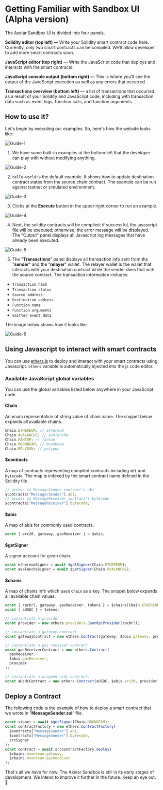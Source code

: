 # Getting Familiar with Sandbox UI (Alpha version)

The Axelar Sandbox UI is divided into four panels.

**Solidity editor (top left) —** Write your Solidity smart contract code here. Currently, only two smart contracts can be compiled. We'll allow developer to add more smart contracts soon.

**JavaScript editor (top right)** — Write the JavaScript code that deploys and interacts with the smart contracts.

**JavaScript console output (bottom right) —** This is where you'll see the output of the JavaScript execution as well as any errors that occurred.

**Transactions overview (bottom left)** — a list of transactions that occurred as a result of your Solidity and JavaScript code, including with transaction data such as event logs, function calls, and function arguments

## How to use it?

Let's begin by executing our examples. So, here's how the website looks like:

![Guide-1](/images/sandbox-guide-1.png)

1. We have some built-in examples at the bottom left that the developer can play with without modifying anything.

![Guide-2](/images/sandbox-guide-2.png)

2. `hello-world` is the default example. It shows how to update destination contract states from the source chain contract. The example can be run against testnet or simulated environment.

![Guide-3](/images/sandbox-guide-3.png)

3. Clicks at the **Execute** button in the upper right corner to run an example.

![Guide-4](/images/sandbox-guide-4.png)

4. Next, the solidity contracts will be compiled; if successful, the javascript file will be executed; otherwise, the error message will be displayed. The "Output" panel displays all Javascript log messages that have already been executed.

![Guide-5](/images/sandbox-guide-5.png)

5. The "**Transactions**" panel displays all transaction info sent from the "**sender**" and the "**relayer**" wallet. The relayer wallet is the wallet that interacts with your destination contract while the sender does that with the source contract. The transaction information includes:

- `Transaction hash`
- `Transaction status`
- `Source address`
- `Destination address`
- `Function name`
- `Function arguments`
- `Emitted event data`

The image below shows how it looks like.

![Guide-6](/images/sandbox-guide-6.png)

## Using Javascript to interact with smart contracts

You can use [ethers.js](https://github.com/ethers-io/ethers.js/) to deploy and interact with your smart contracts using Javascript. `ethers` variable is automatically injected into the js code editor.

### Available JavaScript global variables

You can use the global variables listed below anywhere in your JavaScript code.

#### **Chain**

An enum representation of string value of chain name. The snippet below expands all available chains.

```ts
Chain.ETHEREUM; // ethereum
Chain.AVALANCHE; // avalanche
Chain.FANTOM; // fantom
Chain.MOONBEAM; // moonbeam
Chain.POLYGON; // polygon
```

#### **$contracts**

A map of contracts representing compiled contracts including `abi` and `bytecode`. The map is indexed by the smart contract name defined in the Solidity file.

```ts
// access to MessageSender contract's abi
$contracts["MessagerSender"].abi;
// access to MessageReceiver contract's bytecode
$contracts["MessageReceiver"].bytecode;
```

#### **$abis**

A map of abis for commonly used contracts.

```ts
const { erc20, gateway, gasReceiver } = $abis;
```

#### **$getSigner**

A signer account for given chain.

```ts
const ethereumSigner = await $getSigner(Chain.ETHEREUM);
const avalancheSigner = await $getSigner(Chain.AVALANCHE);
```

#### **$chains**

A map of chains info which uses `Chain` as a key. The snippet below expands all available chain values.

```ts
const { rpcUrl, gateway, gasReceiver, tokens } = $chains[Chain.ETHEREUM];
const { aUSDC } = tokens;

// instantiate a provider
const provider = new ethers.providers.JsonRpcProvider(rpcUrl);

// instantiate a gateway contract
const gatewayContract = new ethers.Contract(gateway, $abis.gateway, provider);

// instantiate a gas receiver contract
const gasReceiverContract = new ethers.Contract(
  gasReceiver,
  $abis.gasReceiver,
  provider
);

// instantiate a wrapped usdc contract.
const aUsdcContract = new ethers.Contract(aUSDC, $abis.erc20, provider);
```

## Deploy a Contract

The following code is the example of how to deploy a smart contract that we wrote in “**MessageSender.sol**” file.

```ts
const signer = await $getSigner(Chain.MOONBEAM);
const contractFactory = new ethers.ContractFactory(
  $contracts["MessageSender"].abi,
  $contracts["MessageSender"].bytecode,
  srcSigner
);
const contract = await srcContractFactory.deploy(
  $chains.moonbeam.gateway,
  $chains.moonbeam.gasReceiver
);
```

That's all we have for now. The Axelar Sandbox is still in its early stages of development. We intend to improve it further in the future. Keep an eye out. 👀
